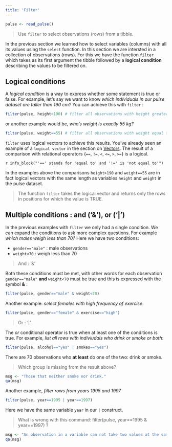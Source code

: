 ```yaml
---
title: 'Filter'
---
```


```r
pulse <- read_pulse() 
```

> Use `filter` to select observations (rows) from a tibble. 

In the previous section we learned  how to select variables (columns) with all its values using the `select` function. In this section we are intersted in a collection of observations (rows). For this we have the function `filter` which takes as its first argument the tibble followed by a **logical condition** describing the values to be filtered on. 

## Logical conditions

A *logical condition* is a way to express whether some statement is true or false. For example, let's say we want to know *which individuals in our pulse dataset are taller than 190 cm?* You can achieve this with `filter` :

```r
filter(pulse, height>190) # filter all observations with height greater than 190 cm 
```

or another example would be, *who's weight is exactly 55 kg?*

```r
filter(pulse, weight==55) # filter all observations with weight equal to 55 kg 
```

`filter` uses logical vectors to achieve this results. You've already seen an example of a `logical vector` in the section on [Vectors](S02L01l_basic_vectors0.html). The result of a comparison with relational operators {`==`, `!=`, `<`, `<=`, `>`, `>=`} is a logical.

`r info_block("'==' stands for 'equal to' and '!=' is 'not equal to'")` 

In the examples above the comparisons `height>190` and `weight==55` are in fact logical vectors with the same length as variables `height` and `weight` in the pulse dataset. 

> The function `filter` takes the logical vector and returns only the rows in positions for which the value is TRUE.


## Multiple conditions : and ('&'), or ('|')

In the previous examples with `filter` we only had a single condition. We can expand the conditions to ask more complex questions. For example *which males weigh less than 70?*  Here we have two conditions: 

  - `gender=="male"` : male observations 
  - `weight<70`      : weigh less than 70  

> And : '&'

Both these conditions must be met, with other words for each observation `gender=="male"` **and**  `weight<70` must be true and this is expressed with the symbol **&** : 

```r
filter(pulse, gender=="male" & weight<70)
```


Another example: *select females with high frequency of exercise*:

```r
filter(pulse, gender=="female" & exercise=="high")
```


> Or : '|'

The *or* conditional operator is true when at least one of the conditions is true. For example, *list all rows with indiviudals who drink or smoke or both*: 

```r
filter(pulse, alcohol=="yes" | smokes=="yes")
```

There are 70 observations who **at least** do one of the two: drink or smoke.

> Which group is missing from the result above?

```r
msg <- "Those that neither smoke nor drink."
qa(msg)
``` 
 
Another example,  *filter rows from years 1995 and 1997*

```r
filter(pulse, year==1995 | year==1997)
```

Here we have the same variable `year` in our `|` construct.

> What is wrong with this command:  filter(pulse, year==1995 & year==1997) ?

```r
msg <- "An observation in a variable can not take two values at the same time. Here we have conditions on both sides of '&' on the same varible, in this case <b>year</b>, and since year can not be 1995 and 1997 at the same time for an observation the result of this query is empty."
qa(msg)
``` 
